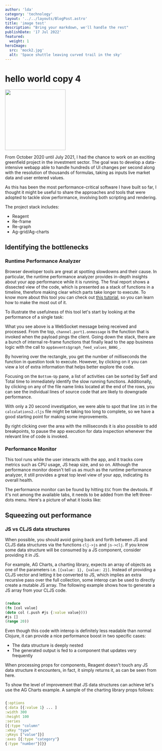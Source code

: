 ```yaml
---
author: 'lda'
category: 'technology'
layout: '../../layouts/BlogPost.astro'
title: 'image test'
description: "Bring your markdown, we'll handle the rest"
publishDate: '17 Jul 2022'
featured:
  weight: 1
heroImage:
  src: 'mock2.jpg'
  alt: 'Space shuttle leaving curved trail in the sky'
---
```



# hello world copy 4

<Image src={hero} width='200' />

From October 2020 until July 2021, I had the chance to work on an exciting greenfield project in the investment sector. The goal was to develop a data-intensive webapp able to handle hundreds of UI changes per second along with the resolution of thousands of formulas, taking as inputs live market data and user entered values.

As this has been the most performance-critical software I have built so far, I thought it might be useful to share the approaches and tools that were adopted to tackle slow performance, involving both scripting and rendering.

The project stack includes:

- Reagent
- Re-frame
- Re-graph
- Ag-grid/Ag-charts

## Identifying the bottlenecks

### Runtime Performance Analyzer

Browser developer tools are great at spotting slowdowns and their cause. In particular, the runtime performance analyzer provides in-depth insights about your app performance while it is running. The final report shows a dissected view of the code, which is presented as a stack of functions in a timeline, therefore making clear which parts take longer to execute. To know more about this tool you can check out [this tutorial](https://developer.chrome.com/docs/devtools/evaluate-performance/), so you can learn how to make the most out of it.

To illustrate the usefulness of this tool let's start by looking at the performance of a single task:

What you see above is a WebSocket message being received and processed. From the top, `channel.port1.onmessage` is the function that is invoked when the payload pings the client. Going down the stack, there are a bunch of internal re-frame functions that finally lead to the app business logic with the call to `app$events$graph_feed_values_BANG_`.

By hovering over the rectangle, you get the number of milliseconds the function in question took to execute. However, by clicking on it you can view a lot of extra information that helps better explore the code.

Focusing on the `Bottom-Up` pane, a list of activities can be sorted by Self and Total time to immediately identify the slow running functions. Additionally, by clicking on any of the file name links located at the end of the rows, you can see the individual lines of source code that are likely to downgrade performance.

With only a 20 second investigation, we were able to spot that line `185` in the `calculations2.cljs` file might be taking too long to complete, so we have a good starting point for making some improvements.

By right clicking over the area with the milliseconds it is also possible to add breakpoints, to pause the app execution for data inspection whenever the relevant line of code is invoked.

### Performance Monitor

This tool runs while the user interacts with the app, and it tracks core metrics such as CPU usage, JS heap size, and so on. Although the performance monitor doesn't tell us as much as the runtime performance analyzer, it still provides a great top level view of your app, indicating its overall health.

The performance monitor can be found by hitting `ESC` from the devtools. If it's not among the available tabs, it needs to be added from the left three-dots menu. Here's a picture of what it looks like:

## Squeezing out performance

### JS vs CLJS data structures

When possible, you should avoid going back and forth between JS and CLJS data structures via the functions `clj->js` and `js->clj`. If you know some data structure will be consumed by a JS component, consider providing it in JS.

For example, AG Charts, a charting library, expects an array of objects as one of the parameters i.e. `[{value: 1}, {value: 2}]`. Instead of providing a CLJS vector and letting it be converted to JS, which implies an extra recursive pass over the full collection, some interop can be used to directly create a mutable JS array. The following example shows how to generate a JS array from your CLJS code.

```clojure

(reduce
(fn [col value]
(doto col (.push #js {:value value})))
#js []
(range 20))
```

Even though this code with interop is definitely less readable than normal Clojure, it can provide a nice performance boost in two specific cases:

- The data structure is deeply nested
- The generated output is fed to a component that updates very frequently

When processing props for components, Reagent doesn't touch any JS data structure it encounters, in fact, it simply returns it, as can be seen from here.

To show the level of improvement that JS data structures can achieve let's use the AG Charts example. A sample of the charting library props follows:

```clojure

{:options
{:data [{:value 1} ... ]
:width 300
:height 100
:series
[{:type "column"
:xKey "type"
:yKeys ["value"]}]
:axes [{:type "category"}
{:type "number"}]}}

```
